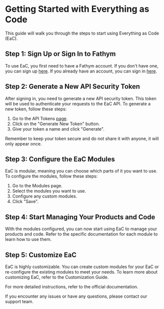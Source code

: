 # Getting Started with Everything as Code

This guide will walk you through the steps to start using Everything as Code (EaC).

## Step 1: Sign Up or Sign In to Fathym

To use EaC, you first need to have a Fathym account. If you don't have one, you can sign up [here](/dashboard). If you already have an account, you can sign in [here](/dashboard).

## Step 2: Generate a New API Security Token

After signing in, you need to generate a new API security token. This token will be used to authenticate your requests to the EaC API. To generate a new token, follow these steps:

1. Go to the API Tokens [page](/dashboard/jwt).
2. Click on the "Generate New Token" button.
3. Give your token a name and click "Generate".

Remember to keep your token secure and do not share it with anyone, it will only appear once.

## Step 3: Configure the EaC Modules

EaC is modular, meaning you can choose which parts of it you want to use. To configure the modules, follow these steps:

1. Go to the Modules page.
2. Select the modules you want to use.
3. Configure any custom modules.
4. Click "Save".

## Step 4: Start Managing Your Products and Code

With the modules configured, you can now start using EaC to manage your products and code. Refer to the specific documentation for each module to learn how to use them.

## Step 5: Customize EaC

EaC is highly customizable. You can create custom modules for your EaC or re-configure the existing modules to meet your needs. To learn more about customizing EaC, refer to the Customization Guide.

For more detailed instructions, refer to the official documentation.

If you encounter any issues or have any questions, please contact our support team.